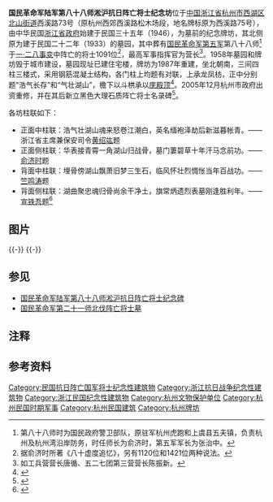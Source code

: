 {{文物保护单位
| 级别 = 省级
| 省名 = 浙江省
| 名称 = 国民革命军陆军第八十八师淞沪抗日阵亡将士纪念坊
| 图片 = [[File:Memorial_Archway_for_the_Fallen_Soldiers_during_the_Battle_of_Shanghai_from_the_88th_Division_02_2014-07.JPG|260px]]<br><small>牌坊正面，2014年7月</small>
| 编号 = 5-142
| 分类 = 近现代重要史迹及代表性建筑
| 时代 = 1946年
| 所在 = [[杭州市|杭州市]][[西湖区_(杭州市)|西湖区]]
| 坐标 = {{coord|30.27147|N|120.13956|E|format=dms|display=it}}
| 登录 = 2005年3月
}} 

'''国民革命军陆军第八十八师淞沪抗日阵亡将士纪念坊'''位于[[中国|中国]][[浙江省|浙江省]][[杭州市|杭州市]][[西湖区_(杭州市)|西湖区]][[北山街道_(杭州市)|北山街道]]西溪路73号（原杭州西郊西溪路松木场段，地名牌标原为西溪路75号），由中华民国[[浙江省政府|浙江省政府]]始建于民国三十五年（1946），为墓前的纪念牌坊，其北侧原为建于民国二十二年（1933）的墓园，其中葬有[[国民革命军第五军|国民革命军第五军]]第八十八师<ref group="注">第八十八师时为国民政府警卫部队，原驻军杭州虎跑和上虞县五夫镇，负责杭州及杭州湾沿岸防务，时任师长为俞济时，第五军军长为张治中。</ref>于[[一·二八事变|一·二八事变]]中阵亡的将士1091位<ref group="注">据俞济时所著《八十虚度追忆》，另有1120位和1421位两种说法。</ref>，最高军事指挥官为营长<ref group="注">如工兵营营长唐循、五二七团第三营营长陈振新。</ref>。1958年墓园和牌坊毁于城市建设，墓园现址已建住宅楼，牌坊为1987年重建，坐北朝南，三间四柱三楼式，采用钢筋混凝土结构，各门柱上均题有对联，上承龙凤枋，正中分别题“浩气长存”和“气壮湖山”，檐下以斗栱承以[[庑殿顶|庑殿顶]]<ref>{{cite web|url=http://www.zjol.com.cn/05culture/system/2006/08/02/007782656.shtml|title=《国民革命军陆军第八十八师淞沪抗日阵亡将士纪念坊》|accessdate=2014-07-31|work=|publisher=浙江在线|archive-date=2014-08-08|archive-url=https://web.archive.org/web/20140808055223/http://www.zjol.com.cn/05culture/system/2006/08/02/007782656.shtml|dead-url=no}}</ref>。2005年12月杭州市政府出资重修，并在其后新立黑色大理石质阵亡将士名录碑<ref>{{cite web|url=http://hzdaily.hangzhou.com.cn/hzrb/html/2012-08/12/content_1323391.htm|title=《西湖边的抗战纪念碑》|accessdate=2014-07-31|work=周文毅|publisher=杭州日报|archive-date=2014-08-08|archive-url=https://web.archive.org/web/20140808044913/http://hzdaily.hangzhou.com.cn/hzrb/html/2012-08/12/content_1323391.htm|dead-url=no}}</ref>。

各坊柱联如下：

*正面中柱联：浩气壮湖山魂来怒卷江潮白，英名缅袍泽劫后新滋暮帐青。——浙江省主席兼保安司令[[黄绍竑|黄绍竑]]题
*正面侧柱联：华表接青霄一角湖山归战骨，墓门萋碧草十年汗马念前功。——[[俞济时|俞济时]]题
*背面中柱联：埋骨傍湖山飘萧旧梦三生石，临风怀壮烈惆怅当年百战功。——[[竺鸣涛|竺鸣涛]]题
*背面侧柱联：湖曲聚忠魂归骨尚余干净土，旗常炳遗烈表墓刚逢胜利年。——[[宣铁吾|宣铁吾]]题<ref>{{cite web|url=http://www.hangzhou.gov.cn/main/zjhz/hzsz/citymark/459/T83475.shtml|title=《杭州市志·楹联选》|accessdate=2014-07-31|work=|publisher=杭州市政府|deadurl=yes|archiveurl=https://web.archive.org/web/20140808055427/http://www.hangzhou.gov.cn/main/zjhz/hzsz/citymark/459/T83475.shtml|archivedate=2014-08-08}}</ref>

== 图片 ==

{{multiple image
| align  = left
| image1 = Memorial Archway for the Fallen Soldiers during the Battle of Shanghai from the 88th Division 07 2014-07.JPG
| width1 = 240
| caption1 = 正面坊中题字
| image2 = Memorial Archway for the Fallen Soldiers during the Battle of Shanghai from the 88th Division 14 2014-07.JPG
| width2 = 240
| caption2 = 檐部
| image3 = Memorial Archway for the Fallen Soldiers during the Battle of Shanghai from the 88th Division 15 2014-07.JPG
| width3 = 240
| caption3 = 瓦面及正脊
}}
{{-}}
{{multiple image
| align  = left
| image1 = Memorial Archway for the Fallen Soldiers during the Battle of Shanghai from the 88th Division 17 2014-07.JPG
| width1 = 240
| caption1 = 檐下仿木斗栱
| image2 = Memorial Archway for the Fallen Soldiers during the Battle of Shanghai from the 88th Division 18 2014-07.JPG
| width2 = 240
| caption2 = 檐下仿木斗栱
| image3 = Memorial Archway for the Fallen Soldiers during the Battle of Shanghai from the 88th Division 24 2014-07.JPG
| width3 = 240
| caption3 = 阵亡将士名录碑
}}
{{-}}

==参见==
*[[国民革命军陆军第八十八师淞沪抗日阵亡将士纪念碑|国民革命军陆军第八十八师淞沪抗日阵亡将士纪念碑]]
*[[血园陵|国民革命军第二十一师北伐阵亡将士墓]]
==注释==
{{reflist|group="注"|2}}

==参考资料==
{{reflist|2}}
{{DEFAULTSORT:G}}
{{commons category|Memorial Archway for the Fallen Soldiers during the Battle of Shanghai from the 88th Division}}
{{杭州市境内的浙江省文物保护单位}}
[[Category:民国抗日阵亡国军将士纪念性建筑物|Category:民国抗日阵亡国军将士纪念性建筑物]]
[[Category:浙江抗日战争纪念性建筑物|Category:浙江抗日战争纪念性建筑物]]
[[Category:浙江民国纪念性建筑物|Category:浙江民国纪念性建筑物]]
[[Category:杭州文物保护单位|Category:杭州文物保护单位]]
[[Category:杭州民国时期军事|Category:杭州民国时期军事]]
[[Category:杭州民国建筑|Category:杭州民国建筑]]
[[Category:杭州牌坊|Category:杭州牌坊]]